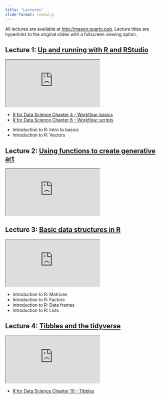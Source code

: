 ```yaml
---
title: "Lectures"
slide-format: revealjs
---
```


::: callout-note
All lectures are available at <http://mason.quarto.pub>. Lecture titles are hyperlinks to the original slides with a fullscreen viewing option.
:::

## Lecture 1: [Up and running with R and RStudio](https://mason.quarto.pub/up-and-running-with-r-and-rstudio/#/title-slide)

```{=html}
<iframe class="slide-deck" src="https://mason.quarto.pub/up-and-running-with-r-and-rstudio/" title="Up and running with R and Studio"></iframe>
```
::: {.callout-important title="Reading Assignment" icon="false" collapse="true" appearance="simple"}
-   [R for Data Science Chapter 4 - Workflow: basics](https://r4ds.had.co.nz/workflow-basics.html)
-   [R for Data Science Chapter 6 - Workflow: scripts](https://r4ds.had.co.nz/workflow-scripts.html)
:::

::: {.callout-tip title="DataCamp Assignment" icon="false" collapse="true" appearance="simple"}
-   Introduction to R: Intro to basics
-   Introduction to R: Vectors
:::

## Lecture 2: [Using functions to create generative art](https://mason.quarto.pub/using-functions-to-create-generative-art/)

```{=html}
<iframe class="slide-deck" src="https://mason.quarto.pub/using-functions-to-create-generative-art/" title="Using functions to create generative art"></iframe>
```
## Lecture 3: [Basic data structures in R](https://mason.quarto.pub/basic-data-structures-in-r/)

```{=html}
<iframe class="slide-deck" src="https://mason.quarto.pub/basic-data-structures-in-r/" title="Basic data structures in R"></iframe>
```
::: {.callout-tip title="DataCamp Assignment" icon="false" collapse="true" appearance="simple"}
-   Introduction to R: Matrices
-   Introduction to R: Factors
-   Introduction to R: Data frames
-   Introduction to R: Lists
:::

## Lecture 4: [Tibbles and the tidyverse](https://mason.quarto.pub/tibbles-and-the-tidyverse/)

```{=html}
<iframe class="slide-deck" src="https://mason.quarto.pub/tibbles-and-the-tidyverse/" title="Basic data structures in R"></iframe>
```
::: {.callout-important title="Reading Assignment" icon="false" collapse="true" appearance="simple"}
-   [R for Data Science Chapter 10 - Tibbles](https://r4ds.had.co.nz/tibbles.html)
:::
